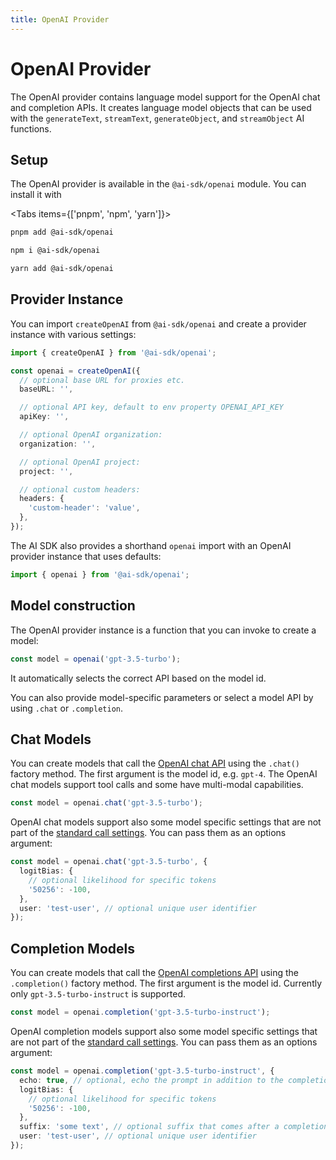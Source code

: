 ```yaml
---
title: OpenAI Provider
---
```



# OpenAI Provider

The OpenAI provider contains language model support for the OpenAI chat and completion APIs.
It creates language model objects that can be used with the `generateText`, `streamText`, `generateObject`, and `streamObject` AI functions.

## Setup

The OpenAI provider is available in the `@ai-sdk/openai` module. You can install it with

<Tabs items={['pnpm', 'npm', 'yarn']}>
  <Tab>

```bash
pnpm add @ai-sdk/openai
```

   </Tab>
  <Tab>
  
```bash 
npm i @ai-sdk/openai
```
  
  </Tab>
  <Tab>
  
```bash 
yarn add @ai-sdk/openai 
```
  
  </Tab>
</Tabs>

## Provider Instance

You can import `createOpenAI` from `@ai-sdk/openai` and create a provider instance with various settings:

```ts
import { createOpenAI } from '@ai-sdk/openai';

const openai = createOpenAI({
  // optional base URL for proxies etc.
  baseURL: '',

  // optional API key, default to env property OPENAI_API_KEY
  apiKey: '',

  // optional OpenAI organization:
  organization: '',

  // optional OpenAI project:
  project: '',

  // optional custom headers:
  headers: {
    'custom-header': 'value',
  },
});
```

The AI SDK also provides a shorthand `openai` import with an OpenAI provider instance that uses defaults:

```ts
import { openai } from '@ai-sdk/openai';
```

## Model construction

The OpenAI provider instance is a function that you can invoke to create a model:

```ts
const model = openai('gpt-3.5-turbo');
```

It automatically selects the correct API based on the model id.

You can also provide model-specific parameters or select a model API by using `.chat` or `.completion`.

## Chat Models

You can create models that call the [OpenAI chat API](https://platform.openai.com/docs/api-reference/chat) using the `.chat()` factory method.
The first argument is the model id, e.g. `gpt-4`.
The OpenAI chat models support tool calls and some have multi-modal capabilities.

```ts
const model = openai.chat('gpt-3.5-turbo');
```

OpenAI chat models support also some model specific settings that are not part of the [standard call settings](/docs/ai-core/settings).
You can pass them as an options argument:

```ts
const model = openai.chat('gpt-3.5-turbo', {
  logitBias: {
    // optional likelihood for specific tokens
    '50256': -100,
  },
  user: 'test-user', // optional unique user identifier
});
```

## Completion Models

You can create models that call the [OpenAI completions API](https://platform.openai.com/docs/api-reference/completions) using the `.completion()` factory method.
The first argument is the model id.
Currently only `gpt-3.5-turbo-instruct` is supported.

```ts
const model = openai.completion('gpt-3.5-turbo-instruct');
```

OpenAI completion models support also some model specific settings that are not part of the [standard call settings](/docs/ai-core/settings).
You can pass them as an options argument:

```ts
const model = openai.completion('gpt-3.5-turbo-instruct', {
  echo: true, // optional, echo the prompt in addition to the completion
  logitBias: {
    // optional likelihood for specific tokens
    '50256': -100,
  },
  suffix: 'some text', // optional suffix that comes after a completion of inserted text
  user: 'test-user', // optional unique user identifier
});
```
